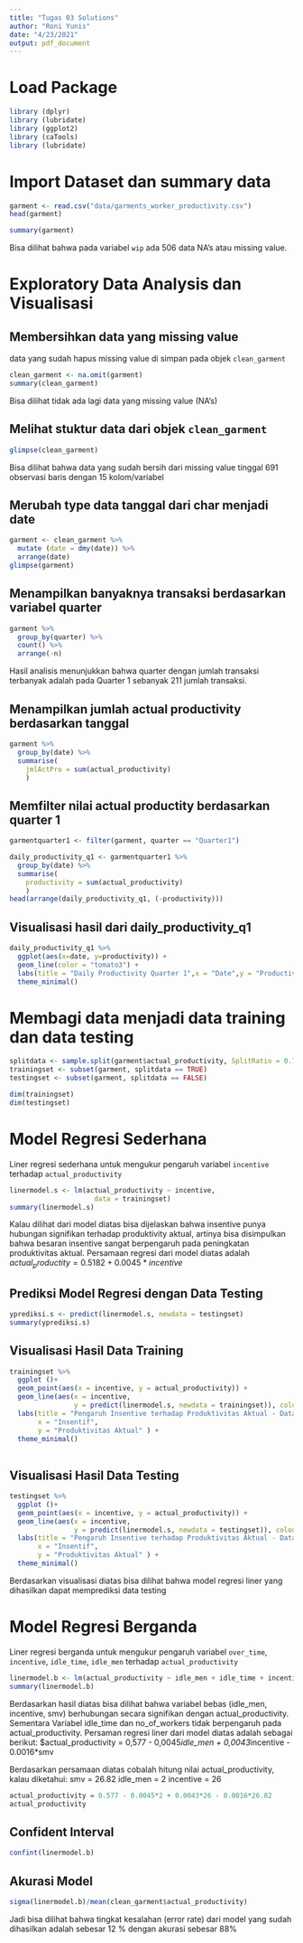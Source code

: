 ---
title: "Tugas 03 Solutions"
author: "Roni Yunis"
date: "4/23/2021"
output: pdf_document
---

# Load Package
```{r}
library (dplyr)
library (lubridate)
library (ggplot2)
library (caTools)
library (lubridate)

```

# Import Dataset dan summary data
```{r}
garment <- read.csv("data/garments_worker_productivity.csv")
head(garment)
```
```{r}
summary(garment)
```
Bisa dilihat bahwa pada variabel `wip` ada 506 data NA's atau missing value.

# Exploratory Data Analysis dan Visualisasi
## Membersihkan data yang missing value
data yang sudah hapus missing value di simpan pada objek `clean_garment`
```{r}
clean_garment <- na.omit(garment)
summary(clean_garment)
```
Bisa dilihat tidak ada lagi data yang missing value (NA's)

## Melihat stuktur data dari objek `clean_garment`
```{r}
glimpse(clean_garment)
```

Bisa dilihat bahwa data yang sudah bersih dari missing value tinggal 691 observasi baris dengan 15 kolom/variabel

## Merubah type data tanggal dari char menjadi date
```{r}
garment <- clean_garment %>% 
  mutate (date = dmy(date)) %>% 
  arrange(date)
glimpse(garment)
```
## Menampilkan banyaknya transaksi berdasarkan variabel quarter
```{r}
garment %>%
  group_by(quarter) %>%
  count() %>%
  arrange(-n)
```

Hasil analisis menunjukkan bahwa quarter dengan jumlah transaksi terbanyak adalah pada Quarter 1 sebanyak 211 jumlah transaksi.

## Menampilkan jumlah actual productivity berdasarkan tanggal
```{r}
garment %>%
  group_by(date) %>%
  summarise(
    jmlActPro = sum(actual_productivity)
    )
```


## Memfilter nilai actual productity berdasarkan quarter 1
```{r}
garmentquarter1 <- filter(garment, quarter == "Quarter1")
```

```{r}
daily_productivity_q1 <- garmentquarter1 %>%
  group_by(date) %>%
  summarise(
    productivity = sum(actual_productivity)
    )
head(arrange(daily_productivity_q1, (-productivity)))
```

## Visualisasi hasil dari daily_productivity_q1
```{r}
daily_productivity_q1 %>% 
  ggplot(aes(x=date, y=productivity)) +
  geom_line(color = "tomato3") +
  labs(title = "Daily Productivity Quarter 1",x = "Date",y = "Productivity") +
  theme_minimal()
```
# Membagi data menjadi data training dan data testing
```{r}
splitdata <- sample.split(garment$actual_productivity, SplitRatio = 0.7)
trainingset <- subset(garment, splitdata == TRUE)
testingset <- subset(garment, splitdata == FALSE)
```

```{r}
dim(trainingset)
dim(testingset)
```

# Model Regresi Sederhana
Liner regresi sederhana untuk mengukur pengaruh variabel `incentive` terhadap `actual_productivity`

```{r}
linermodel.s <- lm(actual_productivity ~ incentive,
                     data = trainingset)
summary(linermodel.s)
```
Kalau dilihat dari model diatas bisa dijelaskan bahwa insentive punya hubungan signifikan terhadap produktivity aktual, artinya bisa disimpulkan bahwa besaran insentive sangat berpengaruh pada peningkatan produktivitas aktual. Persamaan regresi dari model diatas adalah $actual_productity = 0.5182 + 0.0045 * incentive$

## Prediksi Model Regresi dengan Data Testing
```{r}
yprediksi.s <- predict(linermodel.s, newdata = testingset)
summary(yprediksi.s)
```


## Visualisasi Hasil Data Training
```{r}
trainingset %>% 
  ggplot ()+ 
  geom_point(aes(x = incentive, y = actual_productivity)) +
  geom_line(aes(x = incentive,
                y = predict(linermodel.s, newdata = trainingset)), colour = 'blue') +
  labs(title = "Pengaruh Insentive terhadap Produktivitas Aktual - Data Training",
       x = "Insentif",
       y = "Produktivitas Aktual" ) +
  theme_minimal()
       
```
## Visualisasi Hasil Data Testing
```{r}
testingset %>% 
  ggplot ()+ 
  geom_point(aes(x = incentive, y = actual_productivity)) +
  geom_line(aes(x = incentive,
                y = predict(linermodel.s, newdata = testingset)), colour = 'blue') +
  labs(title = "Pengaruh Insentive terhadap Produktivitas Aktual - Data Testing",
       x = "Insentif",
       y = "Produktivitas Aktual" ) +
  theme_minimal()
```
Berdasarkan visualisasi diatas bisa dilihat bahwa model regresi liner yang dihasilkan dapat memprediksi data testing

# Model Regresi Berganda
Liner regresi berganda untuk mengukur pengaruh variabel `over_time`, `incentive`, `idle_time`, `idle_men` terhadap `actual_productivity`

```{r}
linermodel.b <- lm(actual_productivity ~ idle_men + idle_time + incentive + smv + no_of_workers, data = garment )
summary(linermodel.b)
```
Berdasarkan hasil diatas bisa dilihat bahwa variabel bebas (idle_men, incentive, smv) berhubungan secara signifikan dengan actual_productivity. Sementara Variabel idle_time dan no_of_workers tidak berpengaruh pada actual_productivity. Persaman regresi liner dari model diatas adalah sebagai berikut:
$actual_productivity = 0,577 - 0,0045*idle_men + 0,0043*incentive - 0.0016*smv

Berdasarkan persamaan diatas cobalah hitung nilai actual_productivity, kalau diketahui:
smv = 26.82
idle_men = 2
incentive = 26

```{r}
actual_productivity = 0.577 - 0.0045*2 + 0.0043*26 - 0.0016*26.82
actual_productivity
```
## Confident Interval
```{r}
confint(linermodel.b)
```

## Akurasi Model
```{r}
sigma(linermodel.b)/mean(clean_garment$actual_productivity)
```
Jadi bisa dilihat bahwa tingkat kesalahan (error rate) dari model yang sudah dihasilkan adalah sebesar 12 % dengan akurasi sebesar 88%




